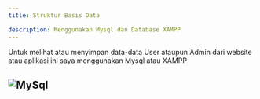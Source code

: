---
title: Struktur Basis Data

description: Menggunakan Mysql dan Database XAMPP
---

Untuk melihat atau menyimpan data-data User ataupun Admin dari website atau aplikasi ini saya menggunakan Mysql atau XAMPP

![MySql](/images/mysql.png "Documents")
--